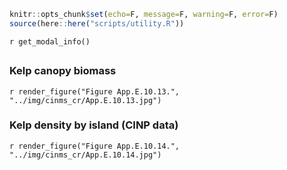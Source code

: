 ```r
knitr::opts_chunk$set(echo=F, message=F, warning=F, error=F)
source(here::here("scripts/utility.R"))
```

`r get_modal_info()`

## {.tabset}

### Kelp canopy biomass

`r render_figure("Figure App.E.10.13.", "../img/cinms_cr/App.E.10.13.jpg")`

### Kelp density by island (CINP data)

`r render_figure("Figure App.E.10.14.", "../img/cinms_cr/App.E.10.14.jpg")`